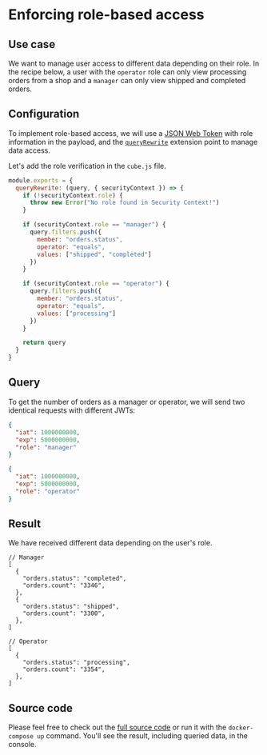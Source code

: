 # Enforcing role-based access

## Use case

We want to manage user access to different data depending on their role. In the
recipe below, a user with the `operator` role can only view processing orders
from a shop and a `manager` can only view shipped and completed orders.

## Configuration

To implement role-based access, we will use a [JSON Web Token](/product/auth)
with role information in the payload, and the
[`queryRewrite`](/product/auth/context#using-queryrewrite) extension point to
manage data access.

Let's add the role verification in the `cube.js` file.

```javascript
module.exports = {
  queryRewrite: (query, { securityContext }) => {
    if (!securityContext.role) {
      throw new Error("No role found in Security Context!")
    }

    if (securityContext.role == "manager") {
      query.filters.push({
        member: "orders.status",
        operator: "equals",
        values: ["shipped", "completed"]
      })
    }

    if (securityContext.role == "operator") {
      query.filters.push({
        member: "orders.status",
        operator: "equals",
        values: ["processing"]
      })
    }

    return query
  }
}
```

## Query

To get the number of orders as a manager or operator, we will send two identical
requests with different JWTs:

```json
{
  "iat": 1000000000,
  "exp": 5000000000,
  "role": "manager"
}
```

```json
{
  "iat": 1000000000,
  "exp": 5000000000,
  "role": "operator"
}
```

## Result

We have received different data depending on the user's role.

```json5
// Manager
[
  {
    "orders.status": "completed",
    "orders.count": "3346",
  },
  {
    "orders.status": "shipped",
    "orders.count": "3300",
  },
]
```

```json5
// Operator
[
  {
    "orders.status": "processing",
    "orders.count": "3354",
  },
]
```

## Source code

Please feel free to check out the
[full source code](https://github.com/cube-js/cube/tree/master/examples/recipes/role-based-access)
or run it with the `docker-compose up` command. You'll see the result, including
queried data, in the console.
